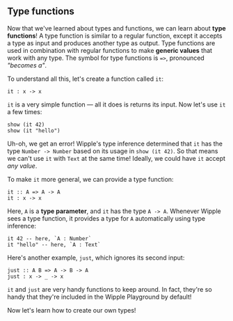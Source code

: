## Type functions

Now that we've learned about types and functions, we can learn about **type functions**! A type function is similar to a regular function, except it accepts a type as input and produces another type as output. Type functions are used in combination with regular functions to make **generic values** that work with any type. The symbol for type functions is `=>`, pronounced _"becomes a"_.

To understand all this, let's create a function called `it`:

```wipple
it : x -> x
```

`it` is a very simple function — all it does is returns its input. Now let's use `it` a few times:

```wipple
show (it 42)
show (it "hello")
```

Uh-oh, we get an error! Wipple's type inference determined that `it` has the type `Number -> Number` based on its usage in `show (it 42)`. So that means we can't use `it` with `Text` at the same time! Ideally, we could have `it` accept _any value_.

To make `it` more general, we can provide a type function:

```wipple
it :: A => A -> A
it : x -> x
```

Here, `A` is a **type parameter**, and `it` has the type `A -> A`. Whenever Wipple sees a type function, it provides a type for `A` automatically using type inference:

```wipple
it 42 -- here, `A : Number`
it "hello" -- here, `A : Text`
```

Here's another example, `just`, which ignores its second input:

```wipple
just :: A B => A -> B -> A
just : x -> _ -> x
```

`it` and `just` are very handy functions to keep around. In fact, they're so handy that they're included in the Wipple Playground by default!

Now let's learn how to create our own types!

